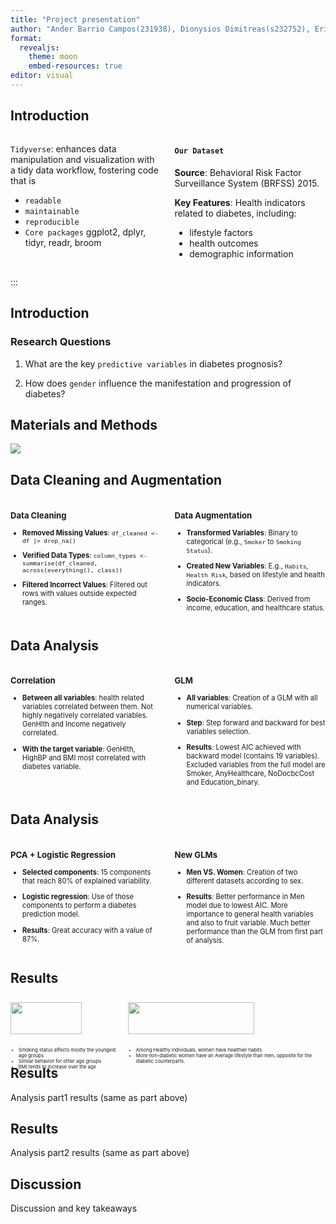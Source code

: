 ```yaml
---
title: "Project presentation"
author: "Ander Barrio Campos(231938), Dionysios Dimitreas(s232752), Erikas Mikužis(s223164), Valeria Tedeschi(s231945), Angeliki Vliora(233059)"
format:
  revealjs:
    theme: moon
    embed-resources: true
editor: visual
---
```


## Introduction

::: columns
::: {.column width="50%"}
`Tidyverse`: enhances data manipulation and visualization with a tidy data workflow, fostering code that is

::: incremental
-   `readable`
-   `maintainable`
-   `reproducible`
-   `Core packages` ggplot2, dplyr, tidyr, readr, broom
:::
:::

::: {.column .incremental width="50%"}
#### `Our Dataset`

**Source**: Behavioral Risk Factor Surveillance System (BRFSS) 2015.

**Key Features**: Health indicators related to diabetes, including:

::: incremental
-   lifestyle factors
-   health outcomes
-   demographic information
:::
:::
:::

:::

## Introduction

### Research Questions

1.  What are the key `predictive variables` in diabetes prognosis?

2.  How does `gender` influence the manifestation and progression of diabetes?

## Materials and Methods

<div>

![](images/R_flowchart.png)

</div>

## Data Cleaning and Augmentation

```{=html}
<style>
.small-font {
  font-size: 0.8em;
}
</style>
```
::: columns
::: {.column .small-font width="50%"}
### Data Cleaning

-   **Removed Missing Values**: `df_cleaned <- df |> drop_na()`

-   **Verified Data Types**: `column_types <- summarise(df_cleaned, across(everything(), class))`

-   **Filtered Incorrect Values**: Filtered out rows with values outside expected ranges.
:::

::: {.column .small-font width="50%"}
### Data Augmentation

-   **Transformed Variables**: Binary to categorical (e.g., `Smoker` to `Smoking Status`).

-   **Created New Variables**: E.g., `Habits`, `Health Risk`, based on lifestyle and health indicators.

-   **Socio-Economic Class**: Derived from income, education, and healthcare status.
:::
:::

## Data Analysis

::: columns
::: {.column .small-font width="50%"}
### Correlation

::: incremental
-   **Between all variables**: health related variables correlated between them. Not highly negatively correlated variables. GenHlth and Income negatively correlated.

-   **With the target variable**: GenHlth, HighBP and BMI most correlated with diabetes variable.
:::
:::

::: {.column .small-font width="50%"}
### GLM

::: incremental
-   **All variables**: Creation of a GLM with all numerical variables.

-   **Step**: Step forward and backward for best variables selection.

-   **Results**: Lowest AIC achieved with backward model (contains 19 variables). Excluded variables from the full model are Smoker, AnyHealthcare, NoDocbcCost and Education_binary.
:::
:::
:::

## Data Analysis

::: columns
::: {.column .small-font width="50%"}
### PCA + Logistic Regression

::: incremental
-   **Selected components**: 15 components that reach 80% of explained variability.

-   **Logistic regression**: Use of those components to perform a diabetes prediction model.

-   **Results**: Great accuracy with a value of 87%.
:::
:::

::: {.column .small-font width="50%"}
### New GLMs

::: incremental
-   **Men VS. Women**: Creation of two different datasets according to sex.

-   **Results**: Better performance in Men model due to lowest AIC. More importance to general health variables and also to fruit variable. Much better performance than the GLM from first part of analysis.
:::
:::
:::

## Results

::: {style="display: flex; font-size: 0.6em;"}
::: {style="padding-right: 10px;"}
![](images/04_key_plot_1.png){.column width="80%"}

::: {.incremental style="font-size: 0.9em;"}
-   Smoking status affects mostly the youngest age groups
-   Similar behavior for other age groups
-   BMI tends to increase over the age
:::
:::

<div>

![](images/04_key_plot_2-01.png){.column width="80%"}

::: {.incremental style="font-size: 0.9em;"}
-   Among Healthy individuals, women have healthier habits
-   More non-diabetic women have an Average lifestyle than men, opposite for the diabetic counterparts.
:::

</div>
:::

## Results

Analysis part1 results (same as part above)

## Results

Analysis part2 results (same as part above)

## Discussion

Discussion and key takeaways

